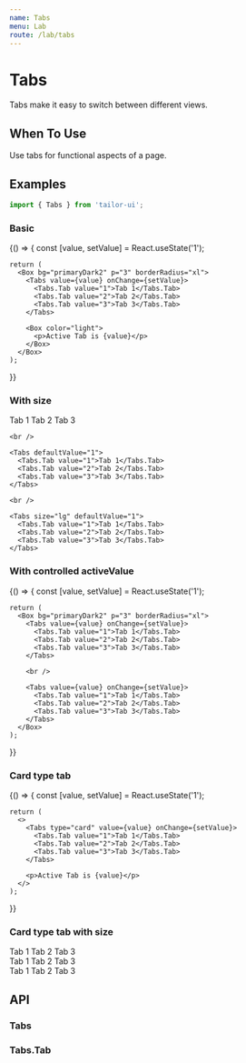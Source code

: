 ```yaml
---
name: Tabs
menu: Lab
route: /lab/tabs
---
```



# Tabs

Tabs make it easy to switch between different views.

## When To Use

Use tabs for functional aspects of a page.

## Examples

```js
import { Tabs } from 'tailor-ui';
```

### Basic

<Playground>
  {() => {
    const [value, setValue] = React.useState('1');

    return (
      <Box bg="primaryDark2" p="3" borderRadius="xl">
        <Tabs value={value} onChange={setValue}>
          <Tabs.Tab value="1">Tab 1</Tabs.Tab>
          <Tabs.Tab value="2">Tab 2</Tabs.Tab>
          <Tabs.Tab value="3">Tab 3</Tabs.Tab>
        </Tabs>

        <Box color="light">
          <p>Active Tab is {value}</p>
        </Box>
      </Box>
    );

}}

</Playground>

### With size

<Playground>
  <Box bg="primaryDark2" p="3" borderRadius="xl">
    <Tabs size="sm" defaultValue="1">
      <Tabs.Tab value="1">Tab 1</Tabs.Tab>
      <Tabs.Tab value="2">Tab 2</Tabs.Tab>
      <Tabs.Tab value="3">Tab 3</Tabs.Tab>
    </Tabs>

    <br />

    <Tabs defaultValue="1">
      <Tabs.Tab value="1">Tab 1</Tabs.Tab>
      <Tabs.Tab value="2">Tab 2</Tabs.Tab>
      <Tabs.Tab value="3">Tab 3</Tabs.Tab>
    </Tabs>

    <br />

    <Tabs size="lg" defaultValue="1">
      <Tabs.Tab value="1">Tab 1</Tabs.Tab>
      <Tabs.Tab value="2">Tab 2</Tabs.Tab>
      <Tabs.Tab value="3">Tab 3</Tabs.Tab>
    </Tabs>

  </Box>
</Playground>

### With controlled activeValue

<Playground>
  {() => {
    const [value, setValue] = React.useState('1');

    return (
      <Box bg="primaryDark2" p="3" borderRadius="xl">
        <Tabs value={value} onChange={setValue}>
          <Tabs.Tab value="1">Tab 1</Tabs.Tab>
          <Tabs.Tab value="2">Tab 2</Tabs.Tab>
          <Tabs.Tab value="3">Tab 3</Tabs.Tab>
        </Tabs>

        <br />

        <Tabs value={value} onChange={setValue}>
          <Tabs.Tab value="1">Tab 1</Tabs.Tab>
          <Tabs.Tab value="2">Tab 2</Tabs.Tab>
          <Tabs.Tab value="3">Tab 3</Tabs.Tab>
        </Tabs>
      </Box>
    );

}}

</Playground>

### Card type tab

<Playground>
  {() => {
    const [value, setValue] = React.useState('1');

    return (
      <>
        <Tabs type="card" value={value} onChange={setValue}>
          <Tabs.Tab value="1">Tab 1</Tabs.Tab>
          <Tabs.Tab value="2">Tab 2</Tabs.Tab>
          <Tabs.Tab value="3">Tab 3</Tabs.Tab>
        </Tabs>

        <p>Active Tab is {value}</p>
      </>
    );

}}

</Playground>

### Card type tab with size

<Playground>
  <Tabs type="card" size="sm" defaultValue="1">
    <Tabs.Tab value="1">Tab 1</Tabs.Tab>
    <Tabs.Tab value="2">Tab 2</Tabs.Tab>
    <Tabs.Tab value="3">Tab 3</Tabs.Tab>
  </Tabs>

<br />

<Tabs type="card" defaultValue="1">
  <Tabs.Tab value="1">Tab 1</Tabs.Tab>
  <Tabs.Tab value="2">Tab 2</Tabs.Tab>
  <Tabs.Tab value="3">Tab 3</Tabs.Tab>
</Tabs>

<br />

  <Tabs type="card" size="lg" defaultValue="1">
    <Tabs.Tab value="1">Tab 1</Tabs.Tab>
    <Tabs.Tab value="2">Tab 2</Tabs.Tab>
    <Tabs.Tab value="3">Tab 3</Tabs.Tab>
  </Tabs>
</Playground>

## API

### Tabs

<PropsTable of={Tabs} />

### Tabs.Tab

<PropsTable of={Tabs.Tab} />
